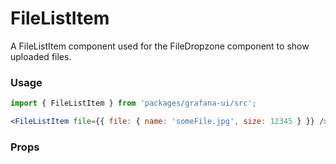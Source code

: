 
# FileListItem

A FileListItem component used for the FileDropzone component to show uploaded files.

### Usage

```jsx
import { FileListItem } from 'packages/grafana-ui/src';

<FileListItem file={{ file: { name: 'someFile.jpg', size: 12345 } }} />;
```

### Props

<Props of={FileListItem} />
